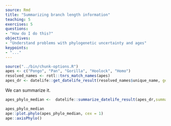 ```yaml
---
source: Rmd
title: "Summarizing branch length information"
teaching: 5
exercises: 5
questions:
- "How do I do this?"
objectives:
- "Understand problems with phylogenetic uncertainty and ages"
keypoints:
- "..."
---
```

```r
source("../bin/chunk-options.R")
apes <- c("Pongo", "Pan", "Gorilla", "Hoolock", "Homo")
resolved_names <- rotl::tnrs_match_names(apes)
apes_dr <- datelife::get_datelife_result(resolved_names$unique_name, get_spp_from_taxon = TRUE)
```

We can summarize it.
```r
apes_phylo_median <-  datelife::summarize_datelife_result(apes_dr,summary_format = "phylo_median")
```
```r
apes_phylo_median
ape::plot.phylo(apes_phylo_median, cex = 1)
ape::axisPhylo()
````
